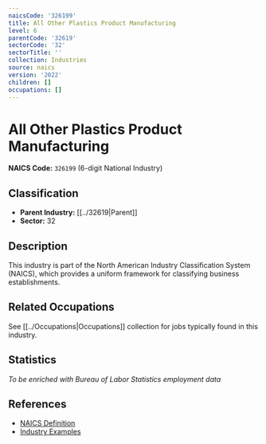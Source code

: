 ```yaml
---
naicsCode: '326199'
title: All Other Plastics Product Manufacturing
level: 6
parentCode: '32619'
sectorCode: '32'
sectorTitle: ''
collection: Industries
source: naics
version: '2022'
children: []
occupations: []
---
```

# All Other Plastics Product Manufacturing

**NAICS Code:** `326199` (6-digit National Industry)

## Classification

- **Parent Industry:** [[../32619|Parent]]
- **Sector:** 32

## Description

This industry is part of the North American Industry Classification System (NAICS), which provides a uniform framework for classifying business establishments.

## Related Occupations

See [[../Occupations|Occupations]] collection for jobs typically found in this industry.

## Statistics

*To be enriched with Bureau of Labor Statistics employment data*

## References

- [NAICS Definition](https://www.census.gov/naics/)
- [Industry Examples](https://www.census.gov/naics/2022NAICS/)
